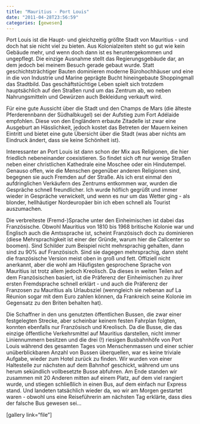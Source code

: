 ```yaml
---
title: "Mauritius - Port Louis"
date: "2011-04-28T23:56:59"
categories: [gewesen]
---
```


Port Louis ist die Haupt- und gleichzeitig größte Stadt von Mauritius - und doch hat sie nicht viel zu bieten. Aus Kolonialzeiten steht so gut wie kein Gebäude mehr, und wenn doch dann ist es heruntergekommen und ungepflegt. Die einzige Ausnahme stellt das Regierungsgebäude dar, an dem jedoch bei meinem Besuch gerade gebaut wurde. Statt geschichtsträchtiger Bauten dominieren moderne Bürohochhäuser und eine in die von Industrie und Marine geprägte Bucht hineingebaute Shoppingmall das Stadtbild. Das geschäftstüchtige Leben spielt sich trotzdem hauptsächlich auf den Straßen rund um das Zentrum ab, wo neben Nahrungsmitteln und Gewürzen auch Bekleidung verkauft wird.

Für eine gute Aussicht über die Stadt und den Champs de Mars (die älteste Pferderennbann der Südhalbkugel) sei der Aufstieg zum Fort Adélaide empfohlen. Diese von den Engländern erbaute Zitadelle ist zwar eine Ausgeburt an Hässlichkeit, jedoch kostet das Betreten der Mauern keinen Eintritt und bietet eine gute Übersicht über die Stadt (was aber nichts am Eindruck ändert, dass sie keine Schönheit ist).

Interessanter an Port Louis ist dann schon der Mix aus Religionen, die hier friedlich nebeneinander coexistieren. So findet sich oft nur wenige Straßen neben einer christlichen Kathedrale eine Moschee oder ein Hindutempel. Genauso offen, wie die Menschen gegenüber anderen Religionen sind, begegnen sie auch Fremden auf der Straße. Als ich erst einmal den aufdringlichen Verkäufern des Zentrums entkommen war, wurden die Gespräche schnell freundlicher. Ich wurde höflich gegrüßt und immer wieder in Gespräche verwickelt, und wenn es nur um das Wetter ging - als blonder, hellhäutiger Nordeuropäer bin ich eben schnell als Tourist auszumachen.

Die verbreiteste (Fremd-)Sprache unter den Einheimischen ist dabei das Französische. Obwohl Mauritius von 1810 bis 1968 britische Kolonie war und Englisch auch die Amtssprache ist, scheint Französisch doch zu dominieren (diese Mehrsprachigkeit ist einer der Gründe, warum hier die Callcenter so boomen). Sind Schilder zum Beispiel nicht mehrsprachig gehalten, dann sind zu 90% auf Französisch. Sind sie dagegen mehrsprachig, dann steht die französische Version meist oben in groß und fett. Offiziell nicht anerkannt, aber die wohl am Häufigsten gesprochene Sprache von Mauritius ist trotz allem jedoch Kreolisch. Da dieses in weiten Teilen auf dem Französischen basiert, ist die Präferenz der Einheimischen zu ihrer ersten Fremdsprache schnell erklärt - und auch die Präferenz der Franzosen zu Mauritius als Urlaubsziel (wenngleich sie nebenan auf La Réunion sogar mit dem Euro zahlen können, da Frankreich seine Kolonie im Gegensatz zu den Briten behalten hat).

Die Schaffner in den uns genutzten öffentlichen Bussen, die zwar einer festgelegten Strecke, aber scheinbar keinem festen Fahrplan folgten, konnten ebenfalls nur Französisch und Kreolisch. Da die Busse, die das einzige öffentliche Verkehrsmittel auf Mauritius darstellen, nicht immer Liniennummern besitzen und die drei (!) riesigen Busbahnhöfe von Port Louis während des gesamten Tages von Menschenmassen und einer schier unüberblickbaren Anzahl von Bussen überquellen, war es keine triviale Aufgabe, wieder zum Hotel zurück zu finden. Wir wurden von einer Haltestelle zur nächsten auf dem Bahnhof geschickt, während um uns herum sekündlich vollbesetzte Busse abfuhren. Am Ende standen wir zusammen mit 20 Anderen mitten auf einem Platz, auf dem viel rangiert wurde, und stiegen schließlich in einen Bus, auf dem einfach nur Express stand. Und landeten tatsächlich wieder da, wo wir am Morgen gestartet waren - obwohl uns eine Reiseführerin am nächsten Tag erklärte, dass dies der falsche Bus gewesen sei...

[gallery link="file"]
